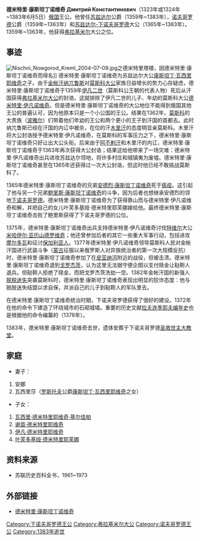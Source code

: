 '''德米特里·康斯坦丁诺维奇 Дмитрий Константинович'''（1323年或1324年~1383年6月5日）[[俄国|俄国]]王公。他曾任[[苏兹达尔|苏兹达尔]]公爵（1359年~1383年），[[诺夫哥罗德|诺夫哥罗德]]公爵（1359年~1363年）和[[下诺夫哥罗德州|苏兹达尔-下诺夫哥罗德]]大公（1365年~1383年）。1359年~1363年，他获得[[弗拉基米尔|弗拉基米尔]]大公之位。

== 事迹 ==
[[File:Nischni_Nowgorod_Kreml_2004-07-09.jpg|thumb]]之德米特里塔楼，因德米特里·康斯坦丁诺维奇而得名]]
德米特里·康斯坦丁诺维奇为苏兹达尔大公[[康斯坦丁·瓦西里耶维奇_(苏兹达尔)|康斯坦丁·瓦西里耶维奇]]之子。由于[[金帐汗国|金帐汗]][[纳兀鲁斯|纳兀鲁斯]]对[[莫斯科大公|莫斯科大公]]家族日益增长的势力心存疑虑，德米特里·康斯坦丁诺维奇于1359年[[伊凡二世|伊凡二世]]（莫斯科公王朝的代表人物）死后从汗国获得[[弗拉基米尔大公|弗拉基米尔大公]]的封诰，这就排除了伊凡二世的儿子、年幼的莫斯科大公[[德米特里·顿斯科伊|德米特里·伊凡诺维奇]]。但是德米特里·康斯坦丁诺维奇的大公地位不能得到俄国其他王公的普遍认可，因为他原本只是一个小公国的王公。结果在1362年，[[莫斯科|莫斯科]]的大贵族（[[波雅尔|波雅尔]]）们带着他们年幼的王公和两个更小的王子到汗国的首都去。此时纳兀鲁斯已经在汗国的内讧中被杀，在位的汗[[木里汗|木里汗]]的态度明显亲莫斯科。木里汗将大公封诰授予德米特里·伊凡诺维奇，在莫斯科的军事压力之下，德米特里·康斯坦丁诺维奇只好让出大公头衔。后来由于[[阿不剌汗|阿不剌汗]]和木里汗的内讧，德米特里·康斯坦丁诺维奇于1363年再次获得大公封诰；结果这给他带来了一场灾难：德米特里·伊凡诺维奇出兵进攻苏兹达尔领地，将许多村庄和城镇夷为废墟。德米特里·康斯坦丁诺维奇甚至在1365年还获得过一次大公封诰，但这时他已经不敢挑战莫斯科了。

1365年德米特里·康斯坦丁诺维奇的兄弟[[安德烈·康斯坦丁诺维奇|安德烈·康斯坦丁诺维奇]]死于[[瘟疫|瘟疫]]。这引起了他与另一个兄弟[[鲍里斯·康斯坦丁诺维奇|鲍里斯·康斯坦丁诺维奇]]的斗争，因为后者也想继承安德烈的领地[[下诺夫哥罗德|下诺夫哥罗德]]。德米特里·康斯坦丁诺维奇为了获得靠山而与德米特里·伊凡诺维奇和解，并把自己的女儿叶芙多基娅·德米特里耶芙娜嫁给他。最终德米特里·康斯坦丁诺维奇击败了鲍里斯获得了下诺夫哥罗德的公位。

1375年，德米特里·康斯坦丁诺维奇出兵支持德米特里·伊凡诺维奇讨伐[[特维尔|特维尔]]大公[[米哈伊尔·亚历山德罗维奇|米哈伊尔·亚历山德罗维奇]]；他还曾参加后者的其它一些重大军事行动，包括进攻[[摩尔多瓦|摩尔多瓦]]和征讨[[保加利亚|保加利亚人]]。1377年德米特里·伊凡诺维奇领导莫斯科人民对金帐汗国进行武装斗争（[[蒙古帝国|蒙古]]征服以来俄罗斯人对异族统治者的第一次大规模反抗）时，德米特里·康斯坦丁诺维奇参加了在[[皮亚纳河|皮亚纳河]]附近的战役，但被击溃。德米特里·康斯坦丁诺维奇退到[[戈罗杰茨|戈罗杰茨]]，认为这里无法据守便企图以支付赎金让鞑靼人退兵。但鞑靼人拒绝了赎金，而把戈罗杰茨洗劫一空。1382年金帐汗国的新强人[[脱脱迷失|脱脱迷失]]突袭莫斯科时，德米特里·康斯坦丁诺维奇表现出明显的狡诈态度：他与脱脱迷失结盟以求自保，并派自己的儿子到鞑靼人的军队里去。

在德米特里·康斯坦丁诺维奇统治时期，下诺夫哥罗德获得了很好的建设。1372年在他的命令下建造了环绕城市的石砌城墙。重要的历史文献[[拉夫连季耶夫编年史|拉夫连季耶夫编年史]]也是根据他的命令编纂的（1376年）。

1383年，德米特里·康斯坦丁诺维奇去世，遗体安葬于下诺夫哥罗德[[圣救世主大教堂|圣救世主大教堂]]。

== 家庭 ==

* 妻子：
# 安娜
# 瓦西里莎（[[罗斯托夫|罗斯托夫]]公爵[[康斯坦丁·瓦西里耶维奇_(罗斯托夫)|康斯坦丁·瓦西里耶维奇]]之女）
* 子女：
# [[瓦西里·德米特里耶维奇·基尔佳帕|瓦西里·德米特里耶维奇·基尔佳帕]]
# [[谢苗·德米特里耶维奇|谢苗·德米特里耶维奇]]
# [[伊凡·德米特里耶维奇|伊凡·德米特里耶维奇]]
# [[叶芙多基娅·德米特里耶芙娜|叶芙多基娅·德米特里耶芙娜]]

== 资料来源 ==

* 苏联历史百科全书，1961~1973

== 外部链接 ==

* {{ru icon}} [http://hronos.km.ru/biograf/dm_k14.html 德米特里·康斯坦丁诺维奇] {{Wayback|url=http://hronos.km.ru/biograf/dm_k14.html |date=20071030074008 }}


{{S-start}}
{{S-hou|[[留里克王朝|留里克王朝]]||1323年或1324年|1383年|6月5日}}
{{s-break}}
{{S-reg|}}
{{s-before|[[伊凡二世|伊凡二世]]|rows=2}}
{{s-title|[[弗拉基米爾大公|弗拉基米爾大公]]|1359－1363}}
{{s-after|[[德米特里·頓斯科伊|德米特里·頓斯科伊]]|rows=2}}
{{s-title|[[諾夫哥羅德統治者列表|諾夫哥羅德公爵]]|1359－1363}}
{{s-before|[[安德烈·康斯坦丁諾維奇|安德烈·康斯坦丁諾維奇]]}}
{{s-title|[[下諾夫哥羅德統治者列表|下諾夫哥羅德公爵]]|1365－1383}}
{{s-after|[[鮑里斯·康斯坦丁諾維奇|鮑里斯·康斯坦丁諾維奇]]}}
{{S-end}}

[[Category:下诺夫哥罗德王公|Category:下诺夫哥罗德王公]]
[[Category:弗拉基米尔大公|Category:弗拉基米尔大公]]
[[Category:诺夫哥罗德王公|Category:诺夫哥罗德王公]]
[[Category:1383年逝世|Category:1383年逝世]]